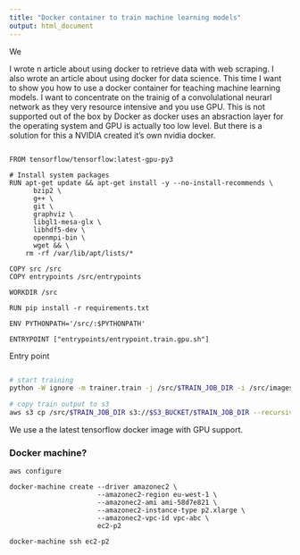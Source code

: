 ```yaml
---
title: "Docker container to train machine learning models"
output: html_document
---
```


We 

I wrote n article about using docker to retrieve data with web scraping. I also wrote an article about using docker for data science. This time 
I want to show you how to use a docker container for teaching machine learning models. I want to concentrate on the trainig of a convolulational neurarl network as they very resource intensive and you use GPU. This is not supported out of the box by Docker as docker uses an absraction layer for the operating system and GPU is actually too low level. But there is a solution for this a NVIDIA created it's own nvidia docker.


```Docker 

FROM tensorflow/tensorflow:latest-gpu-py3

# Install system packages
RUN apt-get update && apt-get install -y --no-install-recommends \
      bzip2 \
      g++ \
      git \
      graphviz \
      libgl1-mesa-glx \
      libhdf5-dev \
      openmpi-bin \
      wget && \
    rm -rf /var/lib/apt/lists/*

COPY src /src
COPY entrypoints /src/entrypoints

WORKDIR /src

RUN pip install -r requirements.txt

ENV PYTHONPATH='/src/:$PYTHONPATH'

ENTRYPOINT ["entrypoints/entrypoint.train.gpu.sh"]

```



Entry point 

```bash

# start training
python -W ignore -m trainer.train -j /src/$TRAIN_JOB_DIR -i /src/images

# copy train output to s3
aws s3 cp /src/$TRAIN_JOB_DIR s3://$S3_BUCKET/$TRAIN_JOB_DIR --recursive

```

We use a the latest tensorflow docker image with GPU support.

### Docker machine?

```code
aws configure
```

```code
docker-machine create --driver amazonec2 \
                      --amazonec2-region eu-west-1 \
                      --amazonec2-ami ami-58d7e821 \
                      --amazonec2-instance-type p2.xlarge \
                      --amazonec2-vpc-id vpc-abc \
                      ec2-p2
```


```code
docker-machine ssh ec2-p2
```


```code


```